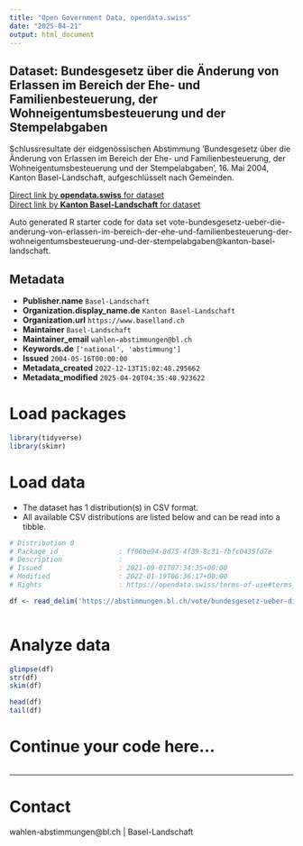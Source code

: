 ```yaml
---
title: "Open Government Data, opendata.swiss"
date: "2025-04-21"
output: html_document
---
```


## Dataset: Bundesgesetz über die Änderung von Erlassen im Bereich der Ehe- und Familienbesteuerung, der Wohneigentumsbesteuerung und der Stempelabgaben

Schlussresultate der eidgenössischen Abstimmung 'Bundesgesetz über die Änderung von Erlassen im Bereich der Ehe- und Familienbesteuerung, der Wohneigentumsbesteuerung und der Stempelabgaben', 16. Mai 2004, Kanton Basel-Landschaft, aufgeschlüsselt nach Gemeinden.

[Direct link by **opendata.swiss** for dataset](https://opendata.swiss/de/dataset/bundesgesetz-uber-die-anderung-von-erlassen-im-bereich-der-ehe-und-familienbesteuerung-der-wohn4)<br>
[Direct link by **Kanton Basel-Landschaft** for dataset](https://abstimmungen.bl.ch/vote/bundesgesetz-ueber-die-anderung-von-erlassen-im-bereich-der-ehe-und-familienbesteuerung-der-wohneigentumsbesteuerung-und-der-stempelabgaben/data)

Auto generated R starter code for data set vote-bundesgesetz-ueber-die-anderung-von-erlassen-im-bereich-der-ehe-und-familienbesteuerung-der-wohneigentumsbesteuerung-und-der-stempelabgaben@kanton-basel-landschaft.

## Metadata

- **Publisher.name** `Basel-Landschaft`
- **Organization.display_name.de** `Kanton Basel-Landschaft`
- **Organization.url** `https://www.baselland.ch`
- **Maintainer** `Basel-Landschaft`
- **Maintainer_email** `wahlen-abstimmungen@bl.ch`
- **Keywords.de** `['national', 'abstimmung']`
- **Issued** `2004-05-16T00:00:00`
- **Metadata_created** `2022-12-13T15:02:48.295662`
- **Metadata_modified** `2025-04-20T04:35:40.923622`


# Load packages

```r

library(tidyverse)
library(skimr)

```

# Load data

-   The dataset has 1 distribution(s) in CSV format.
-   All available CSV distributions are listed below and can be read into a tibble.

```r

# Distribution 0
# Package_id               : ff06be94-8d75-4f39-8c31-fbfc0435fd7e
# Description              : 
# Issued                   : 2021-09-01T07:34:35+00:00
# Modified                 : 2022-01-19T06:36:17+00:00
# Rights                   : https://opendata.swiss/terms-of-use#terms_by

df <- read_delim('https://abstimmungen.bl.ch/vote/bundesgesetz-ueber-die-anderung-von-erlassen-im-bereich-der-ehe-und-familienbesteuerung-der-wohneigentumsbesteuerung-und-der-stempelabgaben/data-csv')



```

# Analyze data

```r

glimpse(df)
str(df)
skim(df)

head(df)
tail(df)

```

# Continue your code here...

```r

```

------------------------------------------------------------------------

# Contact

wahlen-abstimmungen@bl.ch | Basel-Landschaft
